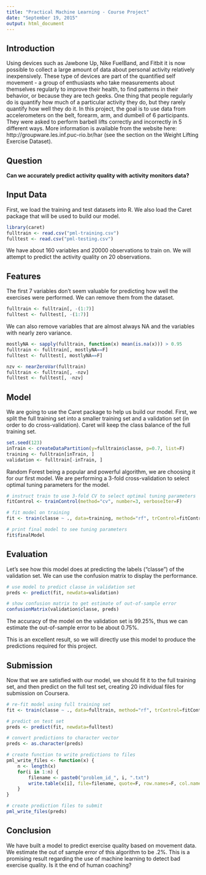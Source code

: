 ```yaml
---
title: "Practical Machine Learning - Course Project"
date: "September 19, 2015"
output: html_document
---
```


## Introduction

Using devices such as Jawbone Up, Nike FuelBand, and Fitbit it is now possible to collect a large amount of data about personal activity relatively inexpensively. These type of devices are part of the quantified self movement - a group of enthusiasts who take measurements about themselves regularly to improve their health, to find patterns in their behavior, or because they are tech geeks. One thing that people regularly do is quantify how much of a particular activity they do, but they rarely quantify how well they do it. In this project, the goal is to use data from accelerometers on the belt, forearm, arm, and dumbell of 6 participants. They were asked to perform barbell lifts correctly and incorrectly in 5 different ways. More information is available from the website here: http://groupware.les.inf.puc-rio.br/har (see the section on the Weight Lifting Exercise Dataset). 

## Question

**Can we accurately predict activity quality with activity monitors data?**

## Input Data

First, we load the training and test datasets into R. We also load the Caret package that will be used to build our model.

```r
library(caret)
fulltrain <- read.csv("pml-training.csv")
fulltest <- read.csv("pml-testing.csv")
```

We have about 160 variables and 20000 observations to train on. We will attempt to predict the activity quality on 20 observations.

## Features

The first 7 variables don't seem valuable for predicting how well the exercises were performed. We can remove them from the dataset.

```r
fulltrain <- fulltrain[, -(1:7)]
fulltest <- fulltest[, -(1:7)]
```

We can also remove variables that are almost always NA and the variables with nearly zero variance.

```r
mostlyNA <- sapply(fulltrain, function(x) mean(is.na(x))) > 0.95
fulltrain <- fulltrain[, mostlyNA==F]
fulltest <- fulltest[, mostlyNA==F]

nzv <- nearZeroVar(fulltrain)
fulltrain <- fulltrain[, -nzv]
fulltest <- fulltest[, -nzv]
```

## Model

We are going to use the Caret package to help us build our model. First, we split the full training set into a smaller training set and a validation set (in order to do cross-validation). Caret will keep the class balance of the full training set.

```r
set.seed(123)
inTrain <- createDataPartition(y=fulltrain$classe, p=0.7, list=F)
training <- fulltrain[inTrain, ]
validation <- fulltrain[-inTrain, ]
```

Random Forest being a popular and powerful algorithm, we are choosing it for our first model. We are performing a 3-fold cross-validation to select optimal tuning parameters for the model.

```r
# instruct train to use 3-fold CV to select optimal tuning parameters
fitControl <- trainControl(method="cv", number=3, verboseIter=F)

# fit model on training
fit <- train(classe ~ ., data=training, method="rf", trControl=fitControl, allowParallel=TRUE)

# print final model to see tuning parameters
fit$finalModel
```

## Evaluation

Let's see how this model does at predicting the labels ("classe") of the validation set. We can use the confusion matrix to display the performance.

```r
# use model to predict classe in validation set
preds <- predict(fit, newdata=validation)

# show confusion matrix to get estimate of out-of-sample error
confusionMatrix(validation$classe, preds)
```

The accuracy of the model on the validation set is 99.25%, thus we can estimate the out-of-sample error to be about 0.75%.

This is an excellent result, so we will directly use this model to produce the predictions required for this project.

## Submission

Now that we are satisfied with our model, we should fit it to the full training set, and then predict on the full test set, creating 20 individual files for submission on Coursera.

```r
# re-fit model using full training set
fit <- train(classe ~ ., data=fulltrain, method="rf", trControl=fitControl, allowParallel=TRUE)

# predict on test set
preds <- predict(fit, newdata=fulltest)

# convert predictions to character vector
preds <- as.character(preds)

# create function to write predictions to files
pml_write_files <- function(x) {
    n <- length(x)
    for(i in 1:n) {
        filename <- paste0("problem_id_", i, ".txt")
        write.table(x[i], file=filename, quote=F, row.names=F, col.names=F)
    }
}

# create prediction files to submit
pml_write_files(preds)
```

## Conclusion

We have built a model to predict exercise quality based on movement data. We estimate the out of sample error of this algorithm to be .2%. This is a promising result regarding the use of machine learning to detect bad exercise quality. Is it the end of human coaching?